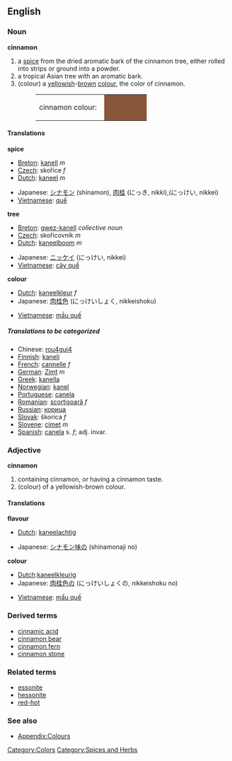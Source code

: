 {{Wikipedia}}
==English==
===Noun===
'''cinnamon'''
#a [[spice]] from the dried aromatic bark of the cinnamon tree, either rolled into strips or ground into a powder.
#a tropical Asian tree with an aromatic bark.
#(colour) a [[yellow]]ish-[[brown]] [[color|colour]], the color of cinnamon.
#:<table><tr><td>cinnamon colour: &nbsp;</td><td bgcolor="#8A563A" width="80">&nbsp; </td></tr></table>

====Translations====
'''spice'''
{{top}}
*[[Breton]]: [[kanell]] ''m''
*[[Czech]]:  skořice  ''f'' 
*[[Dutch]]: [[kaneel]] ''m'' 
{{mid}}
*Japanese: [[シナモン]] (shinamon), [[肉桂]] (にっき, nikki),(にっけい, nikkei)
*[[Vietnamese]]: [[quế]] 
{{bottom}}

'''tree'''
{{top}}
*[[Breton]]: [[gwez-kanell]] ''collective noun''
*[[Czech]]:  skořicovník  ''m'' 
*[[Dutch]]: [[kaneelboom]] ''m'' 
{{mid}}
*Japanese: [[ニッケイ]] (にっけい, nikkei)
*[[Vietnamese]]: [[cây quế]] 
{{bottom}}

'''colour'''
{{top}}
*[[Dutch]]: [[kaneelkleur]] ''f'' 
*Japanese: [[肉桂色]] (にっけいしょく, nikkeishoku)
{{mid}}
*[[Vietnamese]]: [[mầu quế]] 
{{bottom}}

=====Translations to be categorized=====
{{checktrans}}
<!--Remove this section once all of the translations below have been moved into the tables above.-->
*Chinese: [[rou4gui4]]
*[[Finnish]]: [[kaneli]]
*[[French]]: [[cannelle]] ''f''
*[[German]]: [[Zimt]] ''m''
*[[Greek]]: [[kanella]]
*[[Norwegian]]: [[kanel]]
*[[Portuguese]]: [[canela]]
*[[Romanian]]: [[scorţişoară]] ''f''
*[[Russian]]: [[корица]]
*[[Slovak]]:  škorica  ''f''
*[[Slovene]]: [[cimet]] ''m''
*[[Spanish]]: [[canela]] s. ''f''; adj. invar. 

===Adjective===
'''cinnamon'''
#containing cinnamon, or having a cinnamon taste.
#(colour) of a yellowish-brown colour.

====Translations====
'''flavour'''
{{top}}
*[[Dutch]]: [[kaneelachtig]]
{{mid}}
*Japanese: [[シナモン味]]の (shinamonaji no)
{{bottom}}


'''colour'''
{{top}}
*[[Dutch]]:[[kaneelkleurig]]
*Japanese: [[肉桂色]]の (にっけいしょくの, nikkeishoku no)
{{mid}}
*[[Vietnamese]]: [[mầu quế]]
{{bottom}}

===Derived terms===
*[[cinnamic acid]]
*[[cinnamon bear]]
*[[cinnamon fern]]
*[[cinnamon stone]]

===Related terms===
*[[essonite]]
*[[hessonite]]
*[[red-hot]]

===See also===
*[[Wiktionary_Appendix:Colours|Appendix:Colours]]

[[Category:Colors]]
[[Category:Spices and Herbs]]